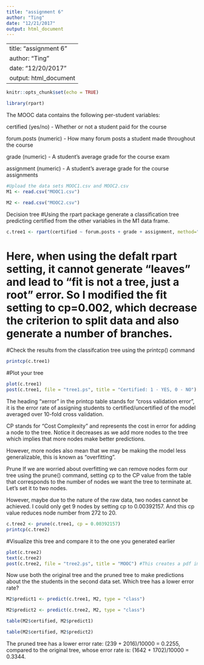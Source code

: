 ```yaml
---
title: "assignment 6"
author: "Ting"
date: "12/21/2017"
output: html_document
---
```


---
title: "assignment 6"
author: "Ting"
date: "12/20/2017"
output: html_document
---

```r

knitr::opts_chunk$set(echo = TRUE)

```
```r
library(rpart)

```



The MOOC data contains the following per-student variables:

certified (yes/no) - Whether or not a student paid for the course

forum.posts (numeric) - How many forum posts a student made throughout the course

grade (numeric) - A student's average grade for the course exam

assignment (numeric) - A student's average grade for the course assignments

```r
#Upload the data sets MOOC1.csv and MOOC2.csv
M1 <- read.csv("MOOC1.csv")

M2 <- read.csv("MOOC2.csv")
```

Decision tree
#Using the rpart package generate a classification tree predicting certified from the other variables in the M1 data frame.

```r
c.tree1 <- rpart(certified ~ forum.posts + grade + assignment, method="class", data=M1, control=rpart.control(minsplit=2, minbucket=1, cp=0.0001))
```

# Here, when using the defalt rpart setting, it cannot generate "leaves" and lead to "fit is not a tree, just a root" error. So I modified the fit setting to cp=0.002, which decrease the criterion to split data and also generate a number of branches.

#Check the results from the classifcation tree using the printcp() command

```r
printcp(c.tree1)
```

#Plot your tree

```r
plot(c.tree1)
post(c.tree1, file = "tree1.ps", title = "Certified: 1 - YES, 0 - NO")
```

The heading "xerror" in the printcp table stands for "cross validation error", it is the error rate of assigning students to certified/uncertified of the model averaged over 10-fold cross validation.


CP stands for "Cost Complexity" and represents the cost in error for adding a node to the tree. Notice it decreases as we add more nodes to the tree which implies that more nodes make better predictions.

However, more nodes also mean that we may be making the model less generalizable, this is known as "overfitting".

Prune
If we are worried about overfitting we can remove nodes form our tree using the prune() command, setting cp to the CP value from the table that corresponds to the number of nodes we want the tree to terminate at. Let's set it to two nodes.

However, maybe due to the nature of the raw data, two nodes cannot be achieved. I could only get 9 nodes by setting cp to 0.00392157. And this cp value reduces node number from 272 to 20.

```r
c.tree2 <- prune(c.tree1, cp = 0.00392157)
printcp(c.tree2)
```

#Visualize this tree and compare it to the one you generated earlier

```r
plot(c.tree2)
text(c.tree2)
post(c.tree2, file = "tree2.ps", title = "MOOC") #This creates a pdf image of the tree
```

Now use both the original tree and the pruned tree to make predictions about the the students in the second data set. Which tree has a lower error rate?

```r
M2$predict1 <- predict(c.tree1, M2, type = "class")

M2$predict2 <- predict(c.tree2, M2, type = "class")

table(M2$certified, M2$predict1)

table(M2$certified, M2$predict2)
```

The pruned tree has a lower error rate: (239 + 2016)/10000 = 0.2255, compared to the original tree, whose error rate is: (1642 + 1702)/10000 = 0.3344.


